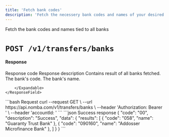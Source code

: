 ```yaml
---
title: 'Fetch bank codes'
description: 'Fetch the necessery bank codes and names of your desired banks'
---
```


<Card title="Fetch bank codes and names" icon="money-bill"
href="/nomba-api-reference/transfers/fetch-bank-codes-and-names">
  Fetch the bank codes and names tied to all banks
</Card>

# `POST /v1/transfers/banks`

#### Response

<ResponseField name="code" type="string" required>
  Response code
</ResponseField>

<ResponseField name="description" type="string" required>
  Response description
</ResponseField>

<ResponseField name="data" type="object">
    <ResponseField name="results" type="object[]">
        Contains result of all banks fetched.
        <Expandable title="object"  defaultOpen="true">
            <ResponseField name="code" type="string">
                The bank's code.
            </ResponseField>
            <ResponseField name="name" type="string">
                The bank's name.
            </ResponseField>
            
        </Expandable>
    </ResponseField>
</ResponseField>

<RequestExample>
```bash Request
curl --request GET \
  --url https://api.nomba.com/v1/transfers/banks \
  --header 'Authorization: Bearer <token>' \
  --header 'accountId: <accountid>'
```
</RequestExample>

<ResponseExample>
```json Success response
{
  "code": "00",
  "description": "Success",
  "data": {
    "results": [
      {
        "code": "058",
        "name": "Guaranty Trust Bank"
      },
      {
        "code": "090160",
        "name": "Addosser Microfinance Bank"
      },
    ]
  }
}
```
</ResponseExample>